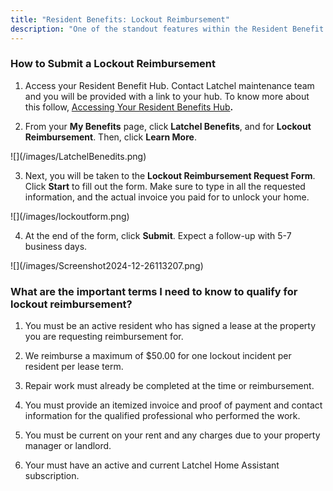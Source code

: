 ```yaml
---
title: "Resident Benefits: Lockout Reimbursement"
description: "One of the standout features within the Resident Benefit Hub is the ability to file for reimbursements. We offer several types of reimbursements, and this guide is designed particularly to help residents like you understand more about lockout reimbursements, and how to submit a request."
---
```


### **How to Submit a Lockout Reimbursement**

1. Access your Resident Benefit Hub. Contact Latchel maintenance team and you will be provided with a link to your hub. To know more about this follow, [Accessing Your Resident Benefits Hub](/s/topic/0TO5e000000h9wrGAA/Accessing-Your-Resident-Benefits-Hub)**.**

2. From your **My Benefits** page, click **Latchel Benefits**, and for **Lockout Reimbursement**. Then, click **Learn More**.&#x20;

<Frame as="div">
  ![](/images/LatchelBenedits.png)
</Frame>

3. Next, you will be taken to the **Lockout Reimbursement Request Form**. Click **Start** to fill out the form. Make sure to type in all the requested information, and the actual invoice you paid for to unlock your home.

<Frame as="div">
  ![](/images/lockoutform.png)
</Frame>

4. At the end of the form, click **Submit**. Expect a follow-up with 5-7 business days.

<Frame as="div">
  ![](/images/Screenshot2024-12-26113207.png)
</Frame>

### **What are the important terms I need to know to qualify for lockout reimbursement?**

1. You must be an active resident who has signed a lease at the property you are requesting reimbursement for.

2. We reimburse a maximum of $50.00 for one lockout incident per resident per lease term.

3. Repair work must already be completed at the time or reimbursement.

4. You must provide an itemized invoice and proof of payment and contact information for the qualified professional who performed the work.

5. You must be current on your rent and any charges due to your property manager or landlord.

6. Your must have an active and current Latchel Home Assistant subscription.
